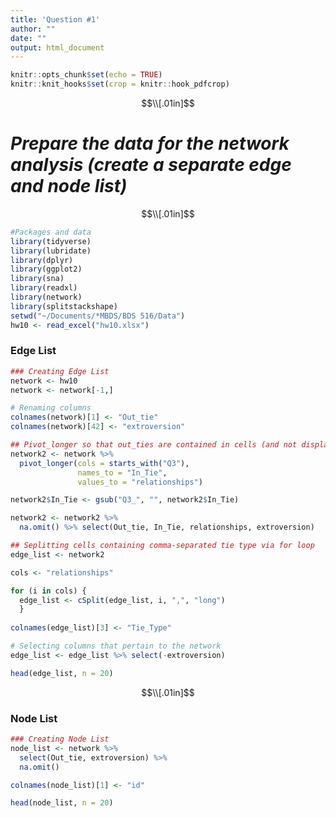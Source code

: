 ```yaml
---
title: 'Question #1'
author: ""
date: ""
output: html_document
---
```



```r
knitr::opts_chunk$set(echo = TRUE)
knitr::knit_hooks$set(crop = knitr::hook_pdfcrop)
```

$$\\[.01in]$$

# *Prepare the data for the network analysis (create a separate edge and node list)*


$$\\[.01in]$$

```r
#Packages and data
library(tidyverse)
library(lubridate)
library(dplyr)
library(ggplot2)
library(sna)
library(readxl)
library(network)
library(splitstackshape)
setwd("~/Documents/*MBDS/BDS 516/Data")
hw10 <- read_excel("hw10.xlsx")
```


### **Edge List**
```r
### Creating Edge List
network <- hw10
network <- network[-1,] 

# Renaming columns
colnames(network)[1] <- "Out_tie" 
colnames(network)[42] <- "extroversion" 

## Pivot_longer so that out_ties are contained in cells (and not displayed as variables)
network2 <- network %>% 
  pivot_longer(cols = starts_with("Q3"),
               names_to = "In_Tie",
               values_to = "relationships")

network2$In_Tie <- gsub("Q3_", "", network2$In_Tie)

network2 <- network2 %>% 
  na.omit() %>% select(Out_tie, In_Tie, relationships, extroversion)

## Seplitting cells containing comma-separated tie type via for loop
edge_list <- network2

cols <- "relationships"

for (i in cols) {
  edge_list <- cSplit(edge_list, i, ",", "long")
  }
  
colnames(edge_list)[3] <- "Tie_Type" 

# Selecting columns that pertain to the network 
edge_list <- edge_list %>% select(-extroversion)

head(edge_list, n = 20)
```


$$\\[.01in]$$



### **Node List**

```r
### Creating Node List
node_list <- network %>% 
  select(Out_tie, extroversion) %>% 
  na.omit()

colnames(node_list)[1] <- "id" 

head(node_list, n = 20)
```












